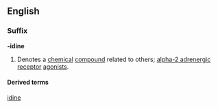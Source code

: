 ==English==

===Suffix===
'''-idine'''

# {{context|chemistry}} Denotes a [[chemical]] [[compound]] related to others; [[alpha-2 adrenergic receptor]] [[agonists]].

====Derived terms====
{{suffixsee|en}}

[[Category:English suffixes|idine]]